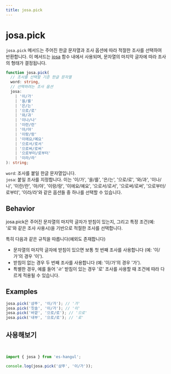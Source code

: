 ```yaml
---
title: josa.pick
---
```



# josa.pick

`josa.pick` 메서드는 주어진 한글 문자열과 조사 옵션에 따라 적절한 조사를 선택하여 반환합니다. 이 메서드는 [josa](https://es-hangul.slash.page/docs/api/josa) 함수 내에서 사용되며, 문자열의 마지막 글자에 따라 조사의 형태가 결정됩니다.

```typescript
function josa.pick(
  // 조사를 선택할 기준 한글 문자열
  word: string,
  // 선택하려는 조사 옵션
  josa:
    | '이/가'
    | '을/를'
    | '은/는'
    | '으로/로'
    | '와/과'
    | '이나/나'
    | '이란/란'
    | '아/야'
    | '이랑/랑'
    | '이에요/예요'
    | '으로서/로서'
    | '으로써/로써'
    | '으로부터/로부터'
    | '이라/라'
): string;
```

`word`: 조사를 붙일 한글 문자열입니다.<br/>
`josa`: 붙일 조사를 지정합니다. 이는 '이/가', '을/를', '은/는', '으로/로', '와/과', '이나/나', '이란/란', '아/야', '이랑/랑', '이에요/예요', '으로서/로서', '으로써/로써', '으로부터/로부터', '이라/라'와 같은 옵션들 중 하나를 선택할 수 있습니다.

## Behavior

josa.pick은 주어진 문자열의 마지막 글자가 받침이 있는지, 그리고 특정 조건(예: '로'와 같은 조사 사용시)을 기반으로 적절한 조사를 선택합니다.

특히 다음과 같은 규칙을 따릅니다(예외도 존재합니다)

- 문자열의 마지막 글자에 받침이 있으면 보통 첫 번째 조사를 사용합니다 (예: '이/가'의 경우 '이').
- 받침이 없는 경우 두 번째 조사를 사용합니다 (예: '이/가'의 경우 '가').
- 특별한 경우, 예를 들어 'ㄹ' 받침이 있는 경우 '로' 조사를 사용할 때 조건에 따라 다르게 적용될 수 있습니다.

## Examples

```typescript
josa.pick('샴푸', '이/가'); // '가'
josa.pick('칫솔', '이/가'); // '이'
josa.pick('바깥', '으로/로'); // '으로'
josa.pick('내부', '으로/로'); // '로'
```

## 사용해보기

<br />

<Sandpack>

```ts index.ts
import { josa } from 'es-hangul';

console.log(josa.pick('샴푸', '이/가'));
```

</Sandpack>
